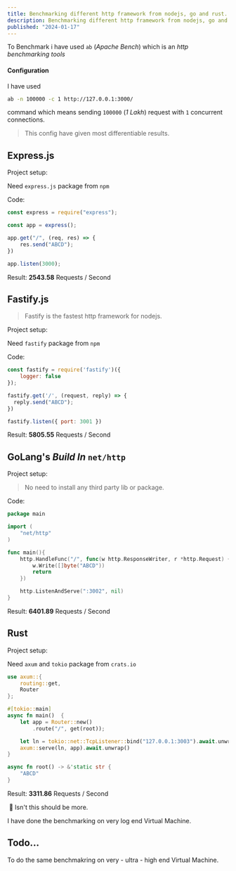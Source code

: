 ```yaml
---
title: Benchmarking different http framework from nodejs, go and rust.
description: Benchmarking different http framework from nodejs, go and rust.
published: "2024-01-17"
---
```


To Benchmark i have used `ab` (_Apache Bench_) which is an _http benchmarking tools_

#### Configuration

I have used 
```bash
ab -n 100000 -c 1 http://127.0.0.1:3000/
```

command which means sending `100000` (_1 Lakh_) request with `1` concurrent connections. 

> This config have given most differentiable results.

## Express.js

Project setup:

Need `express.js` package from `npm`

<BlogImage
  alt="Express.js folder structure"
  src="https://i.imgur.com/zh8rFac.png"
  width={209}
  height={158}
/>

Code: 

```js 
const express = require("express");

const app = express();

app.get("/", (req, res) => {
	res.send("ABCD");
})

app.listen(3000);
```

Result: **2543.58** Requests / Second

## Fastify.js

> Fastify is the fastest http framework for nodejs.

Project setup: 

Need `fastify` package from `npm`

<BlogImage
  alt="Fastify.js folder structure"
  src="https://i.imgur.com/HCnR15u.png"
  width={199}
  height={150}
/>

Code: 

```js
const fastify = require('fastify')({
    logger: false
});

fastify.get('/', (request, reply) => {
  reply.send("ABCD");
})

fastify.listen({ port: 3001 })
```

Result: **5805.55** Requests / Second

## GoLang's _Build In_ `net/http` 

Project setup:

> No need to install any third party lib or package.

<BlogImage
  alt="Go lang folder structure"
  src="https://i.imgur.com/epfd60s.png"
  width={200}
  height={69}
/>

Code: 

```go
package main

import (
    "net/http"
)

func main(){
    http.HandleFunc("/", func(w http.ResponseWriter, r *http.Request) {
        w.Write([]byte("ABCD"))
        return 
    })

    http.ListenAndServe(":3002", nil)
}
```

Result: **6401.89** Requests / Second

## Rust

Project setup:

Need `axum`  and `tokio` package from `crats.io`

<BlogImage
  alt="Rust lang folder structure"
  src="https://i.imgur.com/ipM8XRW.png"
  width={188}
  height={181}
/>

```rust
use axum::{
    routing::get,
    Router
};

#[tokio::main]
async fn main()  {
    let app = Router::new()
        .route("/", get(root));

    let ln = tokio::net::TcpListener::bind("127.0.0.1:3003").await.unwrap();
    axum::serve(ln, app).await.unwrap()
}

async fn root() -> &'static str {
    "ABCD"
}
```

Result:  **3311.86** Requests / Second

 🤔 Isn't this should be more. 

I have done the benchmarking on very log end Virtual Machine. 

## Todo...

To do the same benchmakring on very - ultra - high end Virtual Machine.
